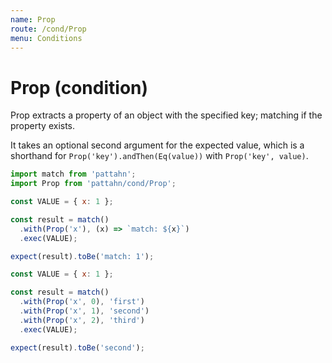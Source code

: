 ```yaml
---
name: Prop
route: /cond/Prop
menu: Conditions
---
```


# Prop (condition)

Prop extracts a property of an object with the specified key; matching if the property
exists.

It takes an optional second argument for the expected value, which is a shorthand for
`Prop('key').andThen(Eq(value))` with `Prop('key', value)`.

```js
import match from 'pattahn';
import Prop from 'pattahn/cond/Prop';

const VALUE = { x: 1 };

const result = match()
  .with(Prop('x'), (x) => `match: ${x}`)
  .exec(VALUE);

expect(result).toBe('match: 1');
```

```js
const VALUE = { x: 1 };

const result = match()
  .with(Prop('x', 0), 'first')
  .with(Prop('x', 1), 'second')
  .with(Prop('x', 2), 'third')
  .exec(VALUE);

expect(result).toBe('second');
```
